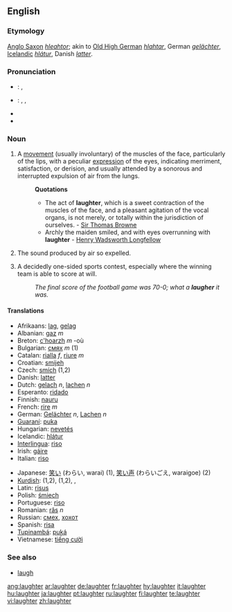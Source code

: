 ==English==

===Etymology===
[[Anglo Saxon]] ''[[hleahtor]]''; akin to [[Old High German]] ''[[hlahtar]]'', German ''[[gelächter]]'', [[Icelandic]] ''[[hlátur]]'', Danish ''[[latter]]''.

===Pronunciation===
*{{italbrac|UK}}: {{IPA|/ˈlɑːftə/}}, {{SAMPA|/"lA:ft@/}}
*{{italbrac|US}}: {{AHD|lăfʹtər}}, {{IPA|/ˈlæftɚ/}}, {{SAMPA|/"l{ft@`/}}
*{{audio|en-us-laughter.ogg|Audio (US)}}
*{{rhymes|ɑːftə(r)}}

===Noun===
{{wikipedia}}
{{en-noun|-}}

# A [[movement]] (usually involuntary) of the muscles of the face, particularly of the lips, with a peculiar [[expression]] of the eyes, indicating merriment, satisfaction, or derision, and usually attended by a sonorous and interrupted expulsion of air from the lungs.
#:'''Quotations'''
#:*The act of '''laughter''', which is a sweet contraction of the muscles of the face, and a pleasant agitation of the vocal organs, is not merely, or totally within the jurisdiction of ourselves. - [http://en.wikipedia.org/wiki/Sir_Thomas_Browne Sir Thomas Browne]
#:*Archly the maiden smiled, and with eyes overrunning with '''laughter''' - [http://en2.wikipedia.org/wiki/Henry_Wadsworth_Longfellow Henry Wadsworth Longfellow]
# The sound produced by air so expelled.
# {{slang}} A decidedly one-sided sports contest, especially where the winning team is able to score at will.
#: ''The final score of the football game was 70-0; what a '''laugher''' it was.''

====Translations====
{{rfc-trans}}
{{top}}
*Afrikaans: [[lag]], [[gelag]]
*Albanian: [[gaz]] ''m''
*Breton: [[c'hoarzh]] ''m'' -où
*Bulgarian: [[смях]] ''m'' (1)
*Catalan: [[rialla]] ''f'', [[riure]] ''m''
*Croatian: [[smijeh]] {{m}}
*Czech: [[smích]] {{m}} (1,2)
*Danish: [[latter]] {{g|Danish}}
*Dutch: [[gelach]] ''n'', [[lachen]] ''n''
*Esperanto: [[ridado]]
*Finnish: [[nauru]]
*French: [[rire]] ''m''
*German: [[Gelächter]] ''n'', [[Lachen]] ''n''
*[[Guaraní]]: [[puka]]
*Hungarian: [[nevetés]]
*Icelandic: [[hlátur]] {{m}}
*[[Interlingua]]: [[riso]]
*Irish: [[gáire]] {{g|Irish}}
*Italian: [[riso]] {{m}}
{{mid}}
*Japanese: [[笑い]] (わらい, warai) (1), [[笑い声]] (わらいごえ, waraigoe) (2)
*[[Kurdish]]: {{t+|ku|ken}} {{m}} (1,2), {{t|ku|kenîn}} {{f}} (1,2), {{KUchar|[[پێکه‌نین]]}}, {{KUchar|[[قاقاو پێکه‌نین]]}}
*Latin: [[risus]] {{m}}
*Polish: [[śmiech]] {{m}}
*Portuguese: [[riso]] {{n}}
*Romanian: [[râs]] ''n'' {{rfv-gender}}
*Russian: [[смех]], [[хохот]] {{m}}
*Spanish: [[risa]] {{f}}
*[[Tupinambá]]: [[puká]]
*Vietnamese: [[tiếng cười]]
{{bottom}}

===See also===
*[[laugh]]

[[ang:laughter]]
[[ar:laughter]]
[[de:laughter]]
[[fr:laughter]]
[[hy:laughter]]
[[it:laughter]]
[[hu:laughter]]
[[ja:laughter]]
[[pt:laughter]]
[[ru:laughter]]
[[fi:laughter]]
[[te:laughter]]
[[vi:laughter]]
[[zh:laughter]]